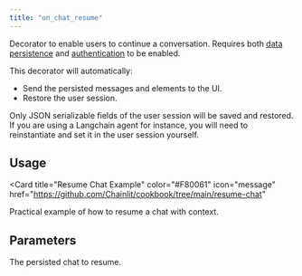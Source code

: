 ```yaml
---
title: "on_chat_resume"
---
```


Decorator to enable users to continue a conversation.
Requires both [data persistence](/data-persistence/overview) and [authentication](/authentication) to be enabled.

This decorator will automatically:

- Send the persisted messages and elements to the UI.
- Restore the user session.

<Warning>
  Only JSON serializable fields of the user session will be saved and restored.
  If you are using a Langchain agent for instance, you will need to
  reinstantiate and set it in the user session yourself.
</Warning>

## Usage

<Card
  title="Resume Chat Example"
  color="#F80061"
  icon="message"
  href="https://github.com/Chainlit/cookbook/tree/main/resume-chat"
>
  Practical example of how to resume a chat with context.
</Card>

## Parameters

<ParamField path="thread" type="ThreadDict">
  The persisted chat to resume.
</ParamField>
